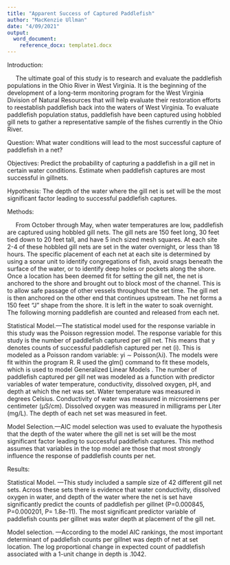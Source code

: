 ---
title: "Apparent Success of Captured Paddlefish"
author: "MacKenzie Ullman"
date: "4/09/2021"
output:
  word_document:
    reference_docx: template1.docx
---



\newpage


Introduction:

|      The ultimate goal of this study is to research and evaluate the paddlefish populations in the Ohio River in West Virginia. It is the beginning of the development of a long-term monitoring program for the West Virginia Division of Natural Resources that will help evaluate their restoration efforts to reestablish paddlefish back into the waters of West Virginia. To evaluate paddlefish population status, paddlefish have been captured using hobbled gill nets to gather a representative sample of the fishes currently in the Ohio River. 


Question: 
What water conditions will lead to the most successful capture of paddlefish in a net?

Objectives: 
Predict the probability of capturing a paddlefish in a gill net in certain water conditions. 
Estimate when paddlefish captures are most successful in gillnets.

Hypothesis:
The depth of the water where the gill net is set will be the most significant factor leading to successful paddlefish captures.  

Methods: 

|      From October through May, when water temperatures are low, paddlefish are captured using hobbled gill nets. The gill nets are 150 feet long, 30 feet tied down to 20 feet tall, and have 5 inch sized mesh squares.  At each site 2-4 of these hobbled gill nets are set in the water overnight, or less than 18 hours. The specific placement of each net at each site is determined by using a sonar unit to identify congregations of fish, avoid snags beneath the surface of the water, or to identify deep holes or pockets along the shore. Once a location has been deemed fit for setting the gill net, the net is anchored to the shore and brought out to block most of the channel. This is to allow safe passage of other vessels throughout the set time. The gill net is then anchored on the other end that continues upstream. The net forms a 150 feet “J” shape from the shore.  It is left in the water to soak overnight.  The following morning paddlefish are counted and released from each net.  
Statistical Model.—The statistical model used for the response variable in this study was the Poisson regression model. The response variable for this study is the number of paddlefish captured per gill net. This means that y denotes counts of successful paddlefish captured per net (i). This is modeled as a Poisson random variable: yi ∼ Poisson(λi).  The models were fit within the program R. R used the glm() command to fit these models, which is used to model Generalized Linear Models .
The number of paddlefish captured per gill net was modeled as a function with predictor variables of water temperature, conductivity, dissolved oxygen, pH, and depth at which the net was set. Water temperature was measured in degrees Celsius. Conductivity of water was measured in microsiemens per centimeter (µS/cm). Dissolved oxygen was measured in milligrams per Liter (mg/L). The depth of each net set was measured in feet. 

Model Selection.—AIC model selection was used to evaluate the hypothesis that the depth of the water where the gill net is set will be the most significant factor leading to successful paddlefish captures. This method assumes that variables in the top model are those that most strongly influence the response of paddlefish counts per net. 

Results: 

Statistical Model. —This study included a sample size of 42 different gill net sets. Across these sets there is evidence that water conductivity, dissolved oxygen in water, and depth of the water where the net is set have significantly predict the counts of paddlefish per gillnet (P=0.000845, P=0.000201, P= 1.8e-11). The most significant predictor variable of paddlefish counts per gillnet was water depth at placement of the gill net. 

Model selection. —According to the model AIC rankings, the most important determinant of paddlefish counts per gillnet was depth of net at set location. The log proportional change in expected count of paddlefish associated with a 1-unit change in depth is .1042. 


\begin{table}[mods]
\caption{Model Selection Based on AIC} 
\centering 
\begin{tabular}{c c c c c c c} 
\hline\hline 
Variable & K & AIC & Delta AIC & AIC Wt & Cummulative Wt & LL\\ [0.5ex] 
\hline 
Depth & 2 & 147.78 & 0.00 & 1 & 1 & -71.89\\ 
Dissolved Oxygen & 2 & 178.17 & 30.39 & 0 & 1 & -87.09 \\
Conductivity & 2 & 178.44 & 30.66 & 0 & 1 & -87.22\\
pH & 2 & 186.19 & 38.41 & 0 & 1 & --91.09\\
Temperature & 2 & 187.48 & 39.70 & 0 & 1 & -91.74 \\ [1ex] 
\hline 
\end{tabular}
\end{table}

